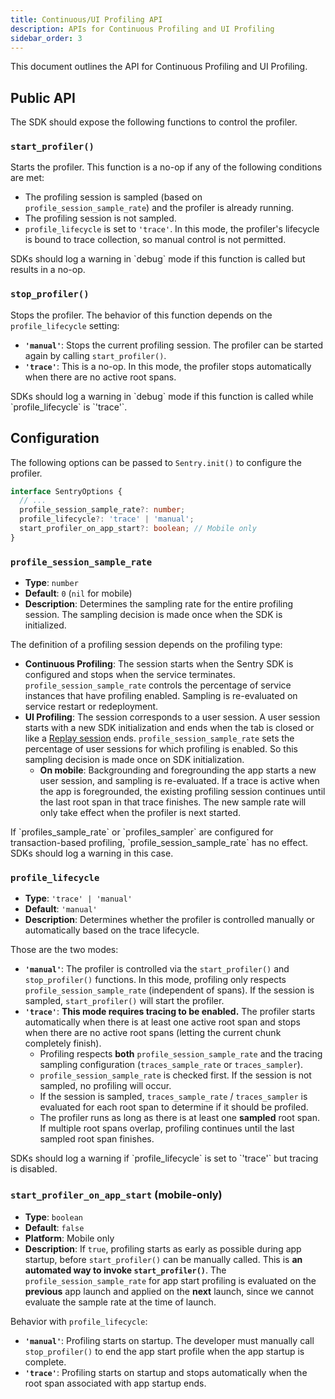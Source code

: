 ```yaml
---
title: Continuous/UI Profiling API
description: APIs for Continuous Profiling and UI Profiling
sidebar_order: 3
---
```


This document outlines the API for Continuous Profiling and UI Profiling.

## Public API

The SDK should expose the following functions to control the profiler.

### `start_profiler()`

Starts the profiler. This function is a no-op if any of the following conditions are met:

- The profiling session is sampled (based on `profile_session_sample_rate`) and the profiler is already running.
- The profiling session is not sampled.
- `profile_lifecycle` is set to `'trace'`. In this mode, the profiler's lifecycle is bound to trace collection, so manual control is not permitted.

<Alert level="info">
  SDKs should log a warning in `debug` mode if this function is called but results in a no-op.
</Alert>

### `stop_profiler()`

Stops the profiler. The behavior of this function depends on the `profile_lifecycle` setting:

- **`'manual'`**: Stops the current profiling session. The profiler can be started again by calling `start_profiler()`.
- **`'trace'`**: This is a no-op. In this mode, the profiler stops automatically when there are no active root spans.

<Alert level="info">
  SDKs should log a warning in `debug` mode if this function is called while `profile_lifecycle` is `'trace'`.
</Alert>

## Configuration

The following options can be passed to `Sentry.init()` to configure the profiler.

```ts {tabTitle:Options}
interface SentryOptions {
  // ...
  profile_session_sample_rate?: number;
  profile_lifecycle?: 'trace' | 'manual';
  start_profiler_on_app_start?: boolean; // Mobile only
}
```

### `profile_session_sample_rate`

- **Type**: `number`
- **Default**: `0` (`nil` for mobile)
- **Description**: Determines the sampling rate for the entire profiling session. The sampling decision is made once when the SDK is initialized.

The definition of a profiling session depends on the profiling type:

- **Continuous Profiling**: The session starts when the Sentry SDK is configured and stops when the service terminates. `profile_session_sample_rate` controls the percentage of service instances that have profiling enabled. Sampling is re-evaluated on service restart or redeployment.
- **UI Profiling**: The session corresponds to a user session. A user session starts with a new SDK initialization and ends when the tab is closed or like a [Replay session](/product/explore/session-replay/web/) ends. `profile_session_sample_rate` sets the percentage of user sessions for which profiling is enabled. So this sampling decision is made once on SDK initialization.
  - **On mobile**: Backgrounding and foregrounding the app starts a new user session, and sampling is re-evaluated. If a trace is active when the app is foregrounded, the existing profiling session continues until the last root span in that trace finishes. The new sample rate will only take effect when the profiler is next started.

<Alert level="warning">
  If `profiles_sample_rate` or `profiles_sampler` are configured for transaction-based profiling, `profile_session_sample_rate` has no effect. SDKs should log a warning in this case.
</Alert>

### `profile_lifecycle`

- **Type**: `'trace' | 'manual'`
- **Default**: `'manual'`
- **Description**: Determines whether the profiler is controlled manually or automatically based on the trace lifecycle.

Those are the two modes:

- **`'manual'`**: The profiler is controlled via the `start_profiler()` and `stop_profiler()` functions. In this mode, profiling only respects `profile_session_sample_rate` (independent of spans). If the session is sampled, `start_profiler()` will start the profiler.
- **`'trace'`**:  **This mode requires tracing to be enabled.** The profiler starts automatically when there is at least one active root span and stops when there are no active root spans (letting the current chunk completely finish).
  - Profiling respects **both** `profile_session_sample_rate` and the tracing sampling configuration (`traces_sample_rate` or `traces_sampler`).
  - `profile_session_sample_rate` is checked first. If the session is not sampled, no profiling will occur.
  - If the session is sampled, `traces_sample_rate` / `traces_sampler` is evaluated for each root span to determine if it should be profiled.
  - The profiler runs as long as there is at least one **sampled** root span. If multiple root spans overlap, profiling continues until the last sampled root span finishes.

<Alert level="warning">
  SDKs should log a warning if `profile_lifecycle` is set to `'trace'` but tracing is disabled.
</Alert>

### `start_profiler_on_app_start` (mobile-only)

- **Type**: `boolean`
- **Default**: `false`
- **Platform**: Mobile only
- **Description**: If `true`, profiling starts as early as possible during app startup, before `start_profiler()` can be manually called. This is **an automated way to invoke `start_profiler()`**.
  The `profile_session_sample_rate` for app start profiling is evaluated on the **previous** app launch and applied on the **next** launch, since we cannot evaluate the sample rate at the time of launch.

Behavior with `profile_lifecycle`:
- **`'manual'`**: Profiling starts on startup. The developer must manually call `stop_profiler()` to end the app start profile when the app startup is complete.
- **`'trace'`**: Profiling starts on startup and stops automatically when the root span associated with app startup ends.
